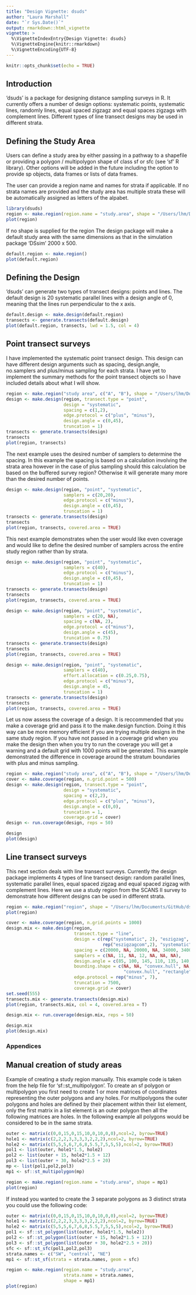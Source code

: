 ```yaml
---
title: "Design Vignette: dsuds"
author: "Laura Marshall"
date: "`r Sys.Date()`"
output: rmarkdown::html_vignette
vignette: >
  %\VignetteIndexEntry{Design Vignette: dsuds}
  %\VignetteEngine{knitr::rmarkdown}
  %\VignetteEncoding{UTF-8}
---
```



```r
knitr::opts_chunk$set(echo = TRUE)
```

## Introduction

'dsuds' is a package for designing distance sampling surveys in R. It currently offers a number of design options: systematic points, systematic lines, randomly lines, equal spaced zigzagz and equal spaces zigzags with complement lines. Different types of line transect designs may be used in different strata.

## Defining the Study Area

Users can define a study area by either passing in a pathway to a shapefile or providing a polygon / multipolygon shape of class sf or sfc (see 'sf' R library). Other options will be added in the future including the option to provide sp objects, data frames or lists of data frames.

The user can provide a region name and names for strata if applicable. If no strata names are provided and the study area has multiple strata these will be automatically assigned as letters of the alpabet.

```r
library(dsuds)
region <- make.region(region.name = "study.area", shape = "/Users/lhm/Documents/GitHub/dsuds/dsuds/inst/extdata/shape/strata.shp")
plot(region)
```


If no shape is supplied for the region The design package will make a default study area with the same dimensions as that in the simulation package 'DSsim' 2000 x 500.

```r
default.region <- make.region()
plot(default.region)
```


\newpage

## Defining the Design

'dsuds' can generate two types of transect designs: points and lines. The default design is 20 systematic parallel lines with a design angle of 0, meaning that the lines run perpendicular to the x axis. 

```r
default.design <- make.design(default.region)
transects <- generate.transects(default.design)
plot(default.region, transects, lwd = 1.5, col = 4)

```

\newpage

## Point transect surveys

I have implemented the systematic point transect design. This design can have different design arguments such as spacing, design.angle, no.samplers and  plus/minus sampling for each strata. I have yet to implement the summary methods for the point transect objects so I have included details about what I will show.

```r

region <- make.region("study area", c("A", "B"), shape = "/Users/lhm/Documents/Work/design package/sf investigations/strata.shp")
design <- make.design(region, transect.type = "point", 
                      design = "systematic", 
                      spacing = c(1,2), 
                      edge.protocol = c("plus", "minus"), 
                      design.angle = c(0,45),
                      truncation = 1)
transects <- generate.transects(design)
transects
plot(region, transects)


```

\newpage

The next example uses the desired number of samplers to determine the spacing. In this example the spacing is based on a calculation involving the strata area however in the case of plus sampling should this calculation be based on the buffered survey region? Otherwise it will generate many more than the desired number of points.

```r

design <- make.design(region, "point", "systematic", 
                      samplers = c(20,20), 
                      edge.protocol = c("minus"), 
                      design.angle = c(0,45),
                      truncation = 1)
transects <- generate.transects(design)
transects
plot(region, transects, covered.area = TRUE)


```

This next example demonstrates when the user would like even coverage and would like to define the desired number of samplers across the entire study region rather than by strata.


```r

design <- make.design(region, "point", "systematic", 
                      samplers = c(40), 
                      edge.protocol = c("minus"),
                      design.angle = c(0,45),
                      truncation = 1)
transects <- generate.transects(design)
transects
plot(region, transects, covered.area = TRUE)


```

```r

design <- make.design(region, "point", "systematic", 
                      samplers = c(20, NA),
                      spacing = c(NA, 2),
                      edge.protocol = c("minus"), 
                      design.angle = c(45),
                      truncation = 0.75)
transects <- generate.transects(design)
transects
plot(region, transects, covered.area = TRUE)


```
```r

design <- make.design(region, "point", "systematic", 
                      samplers = c(40),
                      effort.allocation = c(0.25,0.75),
                      edge.protocol = c("minus"), 
                      design.angle = 45,
                      truncation = 1)
transects <- generate.transects(design)
transects
plot(region, transects, covered.area = TRUE)


```


Let us now assess the coverage of a design. It is reccommended that you make a coverage grid and pass it to the make.design function. Doing it this way can be more memory efficient if you are trying multiple designs in the same study region. If you have not passed in a coverage grid when you make the design then when you try to run the coverage you will get a warning and a default grid with 1000 points will be generated. This example demonstrated the difference in coverage around the stratum boundaries with plus and minus sampling.

```r

region <- make.region("study area", c("A", "B"), shape = "/Users/lhm/Documents/Work/design package/sf investigations/strata.shp")
cover <- make.coverage(region, n.grid.point = 500)
design <- make.design(region, transect.type = "point", 
                      design = "systematic", 
                      spacing = c(2,2), 
                      edge.protocol = c("plus", "minus"), 
                      design.angle = c(0,0),
                      truncation = 1,
                      coverage.grid = cover)
design <- run.coverage(design, reps = 50)

```
```r
design
plot(design)
```


\newpage

## Line transect surveys

This next section deals with line transect surveys. Currently the design package implements 4 types of line transect design: random parallel lines, systematic parallel lines, equal spaced zigzag and equal spaced zigzag with complement lines. Here we use a study region from the SCANS II survey to demonstrate how different designs can be used in different strata.

```r

region <- make.region("region", shape = "/Users/lhm/Documents/GitHub/dsuds/dsuds/inst/extdata/shape/strata.shp")
plot(region)

```


```r

cover <- make.coverage(region, n.grid.points = 1000)
design.mix <- make.design(region,
                          transect.type = "line",
                          design = c(rep("systematic", 2), "eszigzag", "random", 
                                     rep("eszigzagcom",2), "systematic"),
                          spacing = c(20000, NA, 20000, NA, 34000, 34000, 20000),
                          samplers = c(NA, 11, NA, 12, NA, NA, NA),
                          design.angle = c(85, 100, 145, 110, 135, 140, 150),
                          bounding.shape = c(NA, NA, "convex.hull", NA, 
                                             "convex.hull", "rectangle", NA),
                          edge.protocol = rep("minus", 7),
                          truncation = 7500,
                          coverage.grid = cover)
set.seed(555)
transects.mix <- generate.transects(design.mix)
plot(region, transects.mix, col = 4, covered.area = T)

```

```r

design.mix <- run.coverage(design.mix, reps = 50)


```

```r

design.mix
plot(design.mix)

```

### Appendices

## Manual creation of study areas

Example of creating a study region manually. This example code is taken from the help file for 'sf::st_multipolygon'. To create an sf polygon or multipolygon you first need to create 1 or more matrices of coordinates representing the outer polygons and any holes. For multipolygons the outer polygons and holes are defined by their placement within their list element, only the first matrix in a list element is an outer polygon then all the following matrices are holes. In the following example all polygons would be considered to be in the same strata.

```r
outer <- matrix(c(0,0,15,0,15,10,0,10,0,0),ncol=2, byrow=TRUE)
hole1 <- matrix(c(2,2,2,3,3,3,3,2,2,2),ncol=2, byrow=TRUE)
hole2 <- matrix(c(5,5,5,6,7,6,8,5.5,7,5,5,5),ncol=2, byrow=TRUE)
pol1 <- list(outer, hole1*1.5, hole2)
pol2 <- list(outer + 15, hole2*1.5 + 12)
pol3 <- list(outer + 30, hole2*2.5 + 20)
mp <- list(pol1,pol2,pol3)
mp1 <- sf::st_multipolygon(mp)

region <- make.region(region.name = "study.area", shape = mp1)
plot(region)
```


If instead you wanted to create the 3 separate polygons as 3 distinct strata you could use the following code:

```r
outer <- matrix(c(0,0,15,0,15,10,0,10,0,0),ncol=2, byrow=TRUE)
hole1 <- matrix(c(2,2,2,3,3,3,3,2,2,2),ncol=2, byrow=TRUE)
hole2 <- matrix(c(5,5,5,6,7,6,8,5.5,7,5,5,5),ncol=2, byrow=TRUE)
pol1 <- sf::st_polygon(list(outer, hole1*1.5, hole2))
pol2 <- sf::st_polygon(list(outer + 15, hole2*1.5 + 12))
pol3 <- sf::st_polygon(list(outer + 30, hole2*2.5 + 20))
sfc <- sf::st_sfc(pol1,pol2,pol3)
strata.names <- c("SW", "central", "NE")
mp1 <- sf::st_sf(strata = strata.names, geom = sfc)

region <- make.region(region.name = "study.area", 
                      strata.name = strata.names, 
                      shape = mp1)
plot(region)
```



